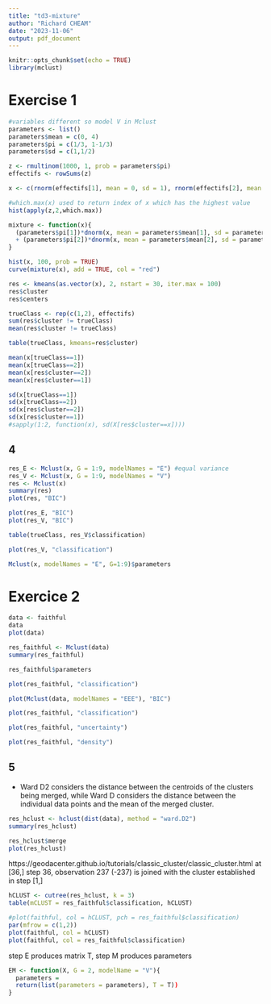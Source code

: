 ```yaml
---
title: "td3-mixture"
author: "Richard CHEAM"
date: "2023-11-06"
output: pdf_document
---
```


```r
knitr::opts_chunk$set(echo = TRUE)
library(mclust)
```

# Exercise 1

```r
#variables different so model V in Mclust
parameters <- list()
parameters$mean = c(0, 4)
parameters$pi = c(1/3, 1-1/3)
parameters$sd = c(1,1/2)

z <- rmultinom(1000, 1, prob = parameters$pi)
effectifs <- rowSums(z)

x <- c(rnorm(effectifs[1], mean = 0, sd = 1), rnorm(effectifs[2], mean = 4, sd = 1/2))
```

```r
#which.max(x) used to return index of x which has the highest value
hist(apply(z,2,which.max))
```

```r
mixture <- function(x){
  (parameters$pi[1])*dnorm(x, mean = parameters$mean[1], sd = parameters$sd[1]) 
  + (parameters$pi[2])*dnorm(x, mean = parameters$mean[2], sd = parameters$sd[2])
}

hist(x, 100, prob = TRUE)
curve(mixture(x), add = TRUE, col = "red")
```


```r
res <- kmeans(as.vector(x), 2, nstart = 30, iter.max = 100)
res$cluster
res$centers
```

```r
trueClass <- rep(c(1,2), effectifs)
sum(res$cluster != trueClass)
mean(res$cluster != trueClass)

table(trueClass, kmeans=res$cluster)
```


```r
mean(x[trueClass==1])
mean(x[trueClass==2])
mean(x[res$cluster==2])
mean(x[res$cluster==1])
```

```r
sd(x[trueClass==1])
sd(x[trueClass==2])
sd(x[res$cluster==2])
sd(x[res$cluster==1])
#sapply(1:2, function(x), sd(X[res$cluster==x])))
```
## 4

```r
res_E <- Mclust(x, G = 1:9, modelNames = "E") #equal variance
res_V <- Mclust(x, G = 1:9, modelNames = "V")
res <- Mclust(x)
summary(res)
plot(res, "BIC")
```


```r
plot(res_E, "BIC")
plot(res_V, "BIC")
```

```r
table(trueClass, res_V$classification)
```

```r
plot(res_V, "classification")
```

```r
Mclust(x, modelNames = "E", G=1:9)$parameters
```

# Exercice 2

```r
data <- faithful
data
plot(data)
```
```r
res_faithful <- Mclust(data)
summary(res_faithful)
```

```r
res_faithful$parameters
```

```r
plot(res_faithful, "classification")
```

```r
plot(Mclust(data, modelNames = "EEE"), "BIC")
```

```r
plot(res_faithful, "classification")
```

```r
plot(res_faithful, "uncertainty")
```

```r
plot(res_faithful, "density")
```

## 5

* Ward D2 considers the distance between the centroids of the clusters being merged, while Ward D considers the distance between the individual data points and the mean of the merged cluster.

```r
res_hclust <- hclust(dist(data), method = "ward.D2")
summary(res_hclust)
```

```r
res_hclust$merge
plot(res_hclust)
```
https://geodacenter.github.io/tutorials/classic_cluster/classic_cluster.html
at [36,] step 36, observation 237 (-237) is joined with the cluster established in step [1,]

```r
hCLUST <- cutree(res_hclust, k = 3)
table(mCLUST = res_faithful$classification, hCLUST)
```

```r
#plot(faithful, col = hCLUST, pch = res_faithful$classification)
par(mfrow = c(1,2))
plot(faithful, col = hCLUST)
plot(faithful, col = res_faithful$classification)
```
step E produces matrix T, step M produces parameters 


```r
EM <- function(X, G = 2, modelName = "V"){
  parameters = 
  return(list(parameters = parameters), T = T))
}

```
